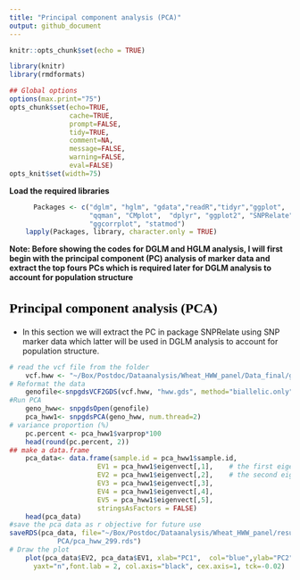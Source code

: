 ```yaml
---
title: "Principal component analysis (PCA)"
output: github_document
---
```


```r
knitr::opts_chunk$set(echo = TRUE)
```

 <style type="text/css">
  
h1.title {/* Header 1 */
    font-size: 28px;
    font-family:  "Times New Roman", Times, serif;
    color: BLACK;
    #text-transform: Capitalize;
  }
  
h2 { /* Header 2 */
    font-size: 24px;
    font-family: "Times New Roman", Times, serif;
    color: Black;
    text-transform: none;
  }
h3 { /* Header 3 */
    font-size: 18px;
    font-family: "Times New Roman", Times, serif;
    color: DarkBlue;
    text-transform: none;
  }
  
h4 { /* Header 4 */
    font-size: 16px;
    font-family: "Times New Roman", Times, serif;
    color: Darkred;
    text-transform: none;
  }
  </style>

```r
library(knitr)
library(rmdformats)

## Global options
options(max.print="75")
opts_chunk$set(echo=TRUE,
               cache=TRUE,
               prompt=FALSE,
               tidy=TRUE,
               comment=NA,
               message=FALSE,
               warning=FALSE,
               eval=FALSE)
opts_knit$set(width=75)
```

**Load the required libraries**
```r
      Packages <- c("dglm", "hglm", "gdata","readR","tidyr","ggplot",
                    "qqman", "CMplot",  "dplyr", "ggplot2", "SNPRelate",
                    "ggcorrplot", "statmod")
    lapply(Packages, library, character.only = TRUE)

```
**Note: Before showing the codes for DGLM and HGLM analysis, I will first begin with the principal component (PC) analysis of marker data and extract the top fours PCs which is required later for DGLM analysis to account for population structure**

## **Principal component analysis (PCA)**
* In this section we will extract the PC in package SNPRelate using SNP marker data which latter will be used in DGLM analysis to account for population structure.

```r
      
# read the vcf file from the folder
    vcf.hww <- "~/Box/Postdoc/Dataanalysis/Wheat_HWW_panel/Data_final/genotype.vcf"
# Reformat the data 
    genofile<-snpgdsVCF2GDS(vcf.hww, "hww.gds", method="biallelic.only")
#Run PCA
    geno_hww<- snpgdsOpen(genofile)
    pca_hww1<- snpgdsPCA(geno_hww, num.thread=2)
# variance proportion (%)
    pc.percent <- pca_hww1$varprop*100
    head(round(pc.percent, 2))
## make a data.frame
    pca_data<- data.frame(sample.id = pca_hww1$sample.id,
                      EV1 = pca_hww1$eigenvect[,1],    # the first eigenvector
                      EV2 = pca_hww1$eigenvect[,2],    # the second eigenvector
                      EV3 = pca_hww1$eigenvect[,3],
                      EV4 = pca_hww1$eigenvect[,4],
                      EV5 = pca_hww1$eigenvect[,5],
                      stringsAsFactors = FALSE)
    head(pca_data)
#save the pca data as r objective for future use
saveRDS(pca_data, file="~/Box/Postdoc/Dataanalysis/Wheat_HWW_panel/results/outputs/
            PCA/pca_hww_299.rds")
# Draw the plot
    plot(pca_data$EV2, pca_data$EV1, xlab="PC1",  col="blue",ylab="PC2",
      yaxt="n",font.lab = 2, col.axis="black", cex.axis=1, tck=-0.02)
```


